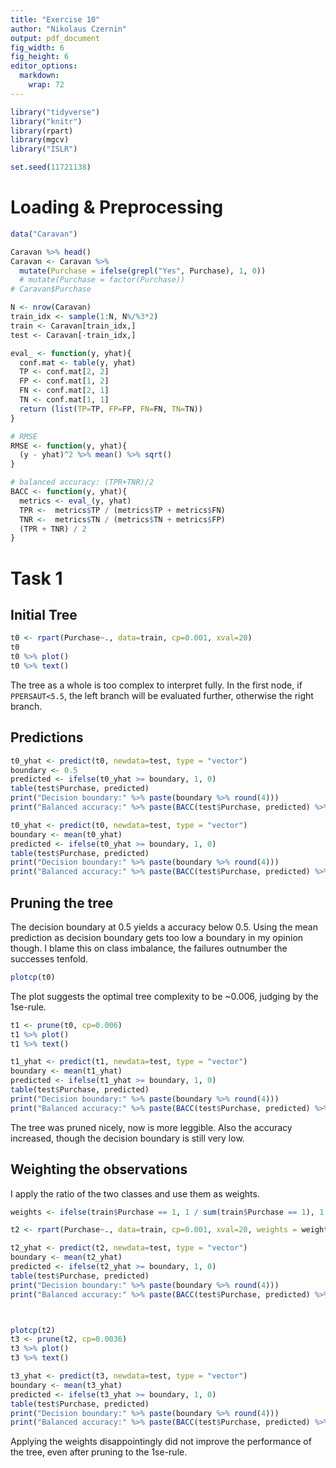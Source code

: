 ```yaml
---
title: "Exercise 10"
author: "Nikolaus Czernin"
output: pdf_document
fig_width: 6 
fig_height: 6
editor_options: 
  markdown: 
    wrap: 72
---
```


```r
library("tidyverse")
library("knitr")
library(rpart)
library(mgcv)
library("ISLR")

set.seed(11721138)
```

# Loading & Preprocessing

```r
data("Caravan")

Caravan %>% head()
Caravan <- Caravan %>%
  mutate(Purchase = ifelse(grepl("Yes", Purchase), 1, 0))
  # mutate(Purchase = factor(Purchase))
# Caravan$Purchase

N <- nrow(Caravan)
train_idx <- sample(1:N, N%/%3*2)
train <- Caravan[train_idx,]
test <- Caravan[-train_idx,]

```

```r
eval_ <- function(y, yhat){
  conf.mat <- table(y, yhat)
  TP <- conf.mat[2, 2] 
  FP <- conf.mat[1, 2] 
  FN <- conf.mat[2, 1] 
  TN <- conf.mat[1, 1] 
  return (list(TP=TP, FP=FP, FN=FN, TN=TN))
}

# RMSE
RMSE <- function(y, yhat){
  (y - yhat)^2 %>% mean() %>% sqrt()
}

# balanced accuracy: (TPR+TNR)/2
BACC <- function(y, yhat){
  metrics <- eval_(y, yhat)
  TPR <-  metrics$TP / (metrics$TP + metrics$FN) 
  TNR <-  metrics$TN / (metrics$TN + metrics$FP) 
  (TPR + TNR) / 2
}

```

# Task 1

## Initial Tree

```r
t0 <- rpart(Purchase~., data=train, cp=0.001, xval=20)
t0
t0 %>% plot()
t0 %>% text()

```

The tree as a whole is too complex to interpret fully. In the first
node, if `PPERSAUT<5.5`, the left branch will be evaluated further,
otherwise the right branch.

## Predictions

```r
t0_yhat <- predict(t0, newdata=test, type = "vector")
boundary <- 0.5
predicted <- ifelse(t0_yhat >= boundary, 1, 0)
table(test$Purchase, predicted)
print("Decision boundary:" %>% paste(boundary %>% round(4)))
print("Balanced accuracy:" %>% paste(BACC(test$Purchase, predicted) %>% round(4)))
```

```r
t0_yhat <- predict(t0, newdata=test, type = "vector")
boundary <- mean(t0_yhat)
predicted <- ifelse(t0_yhat >= boundary, 1, 0)
table(test$Purchase, predicted)
print("Decision boundary:" %>% paste(boundary %>% round(4)))
print("Balanced accuracy:" %>% paste(BACC(test$Purchase, predicted) %>% round(4)))
```
## Pruning the tree

The decision boundary at 0.5 yields a accuracy below 0.5. Using the mean
prediction as decision boundary gets too low a boundary in my opinion
though. I blame this on class imbalance, the failures outnumber the
successes tenfold.
```r
plotcp(t0)

```

The plot suggests the optimal tree complexity to be ~0.006, judging by the 1se-rule.
```r
t1 <- prune(t0, cp=0.006)
t1 %>% plot()
t1 %>% text()

t1_yhat <- predict(t1, newdata=test, type = "vector")
boundary <- mean(t1_yhat)
predicted <- ifelse(t1_yhat >= boundary, 1, 0)
table(test$Purchase, predicted)
print("Decision boundary:" %>% paste(boundary %>% round(4)))
print("Balanced accuracy:" %>% paste(BACC(test$Purchase, predicted) %>% round(4)))

```
The tree was pruned nicely, now is more leggible. Also the accuracy increased, 
though the decision boundary is still very low. 


## Weighting the observations 
I apply the ratio of the two classes and use them as weights. 
```r
weights <- ifelse(train$Purchase == 1, 1 / sum(train$Purchase == 1), 1 / sum(train$Purchase == 0))

t2 <- rpart(Purchase~., data=train, cp=0.001, xval=20, weights = weights)

t2_yhat <- predict(t2, newdata=test, type = "vector")
boundary <- mean(t2_yhat)
predicted <- ifelse(t2_yhat >= boundary, 1, 0)
table(test$Purchase, predicted)
print("Decision boundary:" %>% paste(boundary %>% round(4)))
print("Balanced accuracy:" %>% paste(BACC(test$Purchase, predicted) %>% round(4)))



plotcp(t2)
t3 <- prune(t2, cp=0.0036)
t3 %>% plot()
t3 %>% text()

t3_yhat <- predict(t3, newdata=test, type = "vector")
boundary <- mean(t3_yhat)
predicted <- ifelse(t3_yhat >= boundary, 1, 0)
table(test$Purchase, predicted)
print("Decision boundary:" %>% paste(boundary %>% round(4)))
print("Balanced accuracy:" %>% paste(BACC(test$Purchase, predicted) %>% round(4)))

```
Applying the weights disappointingly did not improve the performance of the tree, 
even after pruning to the 1se-rule. 






